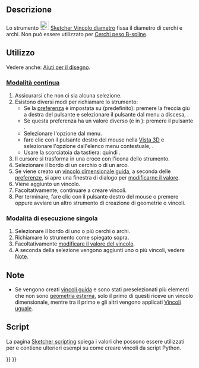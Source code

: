 <languages/>

{{Docnav/it
|[[Sketcher_ConstrainRadius/it|Raggio]]
|[[Sketcher_ConstrainAngle/it|Angolo]]
|[[Sketcher_Workbench/it|Sketcher]]
|IconL=Sketcher_ConstrainRadius.svg
|IconR=Sketcher_ConstrainAngle.svg
|IconC=Workbench_Sketcher.svg
}}

{{GuiCommand/it
|Name=Sketcher ConstrainDiameter
|Name/it=Sketcher Vincolo diametro
|MenuLocation=Schizzo → Vincoli Sketcher → Vincolo diametro
|Workbenches=[[Sketcher_Workbench/it|Sketcher]]
|Shortcut={{KEY|K}} {{KEY|O}}
|Version=0.18
|SeeAlso=[[Sketcher_ConstrainRadiam/it|Sketcher Vincolo raggio/diametro]], [[Sketcher_ConstrainRadius/it|Sketcher Vincolo raggio]]
}}

<span id="Description"></span>
==Descrizione==

Lo strumento [[Image:Sketcher_ConstrainDiameter.svg|24px]] [[Sketcher_ConstrainDiameter/it|Sketcher Vincolo diametro]] fissa il diametro di cerchi e archi. Non può essere utilizzato per [[Sketcher_CreateBSpline/it#Notes|Cerchi peso B-spline]].

<span id="Usage"></span>
==Utilizzo==

Vedere anche: [[Sketcher_Workbench/it#Drawing_aids|Aiuti per il disegno]].

<span id="Continue_mode"></span>
===[[Sketcher_Workbench/it#Continue_modes|Modalità continua]]===

# Assicurarsi che non ci sia alcuna selezione.
# Esistono diversi modi per richiamare lo strumento:
#* Se la [[Sketcher_Preferences/it#General|preferenza]] {{MenuCommand|Vincoli dimensionali}}  è impostata su {{Value|Strumento singolo}} (predefinito): premere la freccia giù a destra del pulsante {{Button|[[Image:Sketcher_Dimension.svg||x16px]][[Image:Toolbar_flyout_arrow.svg|x16px]]}} e selezionare il pulsante {{MenuCommand|[[Image:Sketcher_ConstrainDiameter.svg|16px]] Vincola il diametro}} dal menu a discesa, {{Version/it|1.0}}.
#* Se questa preferenza ha un valore diverso (e in {{VersionMinus/it|0.21}}): premere il pulsante {{Button|[[Image:Sketcher_ConstrainDiameter.svg|16px]] [[Sketcher_ConstrainDiameter/it|Vincolo diametro]]}}.
#* Selezionare l'opzione {{MenuCommand|Schizzo → Vincoli Sketcher → [[Image:Sketcher_ConstrainDiameter.svg|16px]] Vincolo diametro}} dal menu.
#* fare clic con il pulsante destro del mouse nella [[3D_view/it|Vista 3D]] e selezionare l'opzione {{MenuCommand|Dimensione → [[Image:Sketcher_ConstrainDiameter.svg|16px]] Vincolo diametro}} dall'elenco menu contestuale, {{Version/it|1.0}}.
#* Usare la scorciatoia da tastiera: {{KEY|K}} quindi {{KEY|O}}.
# Il cursore si trasforma in una croce con l'icona dello strumento.
# Selezionare il bordo di un cerchio o di un arco.
# Se viene creato un [[Sketcher_ToggleDrivingConstraint/it|vincolo dimensionale guida]], a seconda delle [[Sketcher_Preferences/it#Display|preferenze]], si apre una finestra di dialogo per [[Sketcher_Workbench/it#Edit_constraints|modificarne il valore]].
# Viene aggiunto un vincolo.
# Facoltativamente, continuare a creare vincoli.
# Per terminare, fare clic con il pulsante destro del mouse o premere {{KEY|Esc}} oppure avviare un altro strumento di creazione di geometrie o vincoli.

<span id="Run-once_mode"></span>
===Modalità di esecuzione singola===

# Selezionare il bordo di uno o più cerchi o archi.
# Richiamare lo strumento come spiegato sopra.
# Facoltativamente [[Sketcher_Workbench/it#Edit_constraints|modificare il valore del vincolo]].
# A seconda della selezione vengono aggiunti uno o più vincoli, vedere [[#Note|Note]].

<span id="Notes"></span>
==Note==

* Se vengono creati [[Sketcher_ToggleDrivingConstraint/it|vincoli guida]] e sono stati preselezionati più elementi che non sono [[Sketcher_External/it|geometria esterna]], solo il primo di questi riceve un vincolo dimensionale, mentre tra il primo e gli altri vengono applicati [[Sketcher_ConstrainEqual/it|Vincoli uguale]].

<span id="Scripting"></span>
== Script ==

{{Code|code=Sketch.addConstraint(Sketcher.Constraint('Diameter', ArcOrCircle, App.Units.Quantity('123.0 mm')))}}

La pagina [[Sketcher_scripting/it|Sketcher scripting]] spiega i valori che possono essere utilizzati per {{incode|ArcOrCircle}} e contiene ulteriori esempi su come creare vincoli da script Python.


{{Docnav/it
|[[Sketcher_ConstrainRadius/it|Raggio]]
|[[Sketcher_ConstrainAngle/it|Angolo]]
|[[Sketcher_Workbench/it|Sketcher]]
|IconL=Sketcher_ConstrainRadius.svg
|IconR=Sketcher_ConstrainAngle.svg
|IconC=Workbench_Sketcher.svg
}}

{{Sketcher_Tools_navi{{#translation:}}}}
{{Userdocnavi{{#translation:}}}}